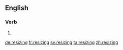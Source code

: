 ==English==

===Verb===
{{head|en|present participle}}

# {{present participle of|resize|lang=en|nocat=1}}

[[de:resizing]]
[[fr:resizing]]
[[sv:resizing]]
[[ta:resizing]]
[[zh:resizing]]
